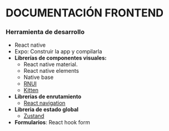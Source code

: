 # DOCUMENTACIÓN FRONTEND


### Herramienta de desarrollo

- React native 
- Expo: Construir la app y compilarla
- **Librerías de componentes visuales:**
	- React native material.
	- React native elements
	- Native base
	- [RNUI](https://wix.github.io/react-native-ui-lib/)
	- [Kitten](https://akveo.github.io/react-native-ui-kitten/)
- **Librerias de enrutamiento**
	-  [React navigation](https://reactnavigation.org)
- **Libreria de estado global**
	- [Zustand](https://github.com/pmndrs/zustand)
 - **Formularios**: React hook form